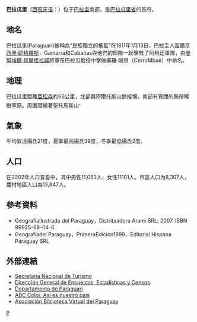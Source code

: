 {{Infobox settlement|name=Paraguarí|official_name=Paraguarí|type=City|image_skyline=Paraguari.jpg|image_caption=a street in Paraguarí|image_flag=Bandera Municipalidad de Paraguarí.PNG|image_shield=Escudo Municipalidad de Paraguarí.png|pushpin_map=Paraguay|pushpin_label_position=right|coordinates={{coord|25|38|0|S|57|9|0|W|region:PY_type:city(22154)|display=inline,title}}|subdivision_type=[[Countries_of_the_world|Country]]|subdivision_name={{flag|Paraguay}}|subdivision_type1=[[Departments_of_Paraguay|Department]]|subdivision_name1=[[Paraguarí_Department|Paraguarí]]|subdivision_type2=[[Districts_of_Paraguay|District]]|subdivision_name2=[[Paraguarí_District|Paraguarí]]|leader_title=[[Intendente|Intendente Municipal]]|leader_name=Juan Carlos Baruja Fernandez|established_title=Founded|established_date=August 18, 1775|founder=[[Agustín_Fernando_de_Pinedo|Agustín Fernando de Pinedo]]|area_total_km2=273|population_total=22,154|population_as_of=2002|population_density_km2=auto|elevation_m=87|timezone1=[[Atlantic_Standard_Time_Zone|AST]]|utc_offset1=-04|timezone1_DST=ADT|utc_offset1_DST=-03|postal_code_type=Postal code|postal_code=4000|area_code=(595) (531)|website=}}'''巴拉瓜里'''（[[西班牙语|西班牙语]]：'''{{lang|es|Paraguarí}}'''）位于[[巴拉圭|巴拉圭]]南部，是[[巴拉瓜里省|巴拉瓜里省]]的首府。

== 地名 ==
巴拉瓜里(Paraguarí)被稱為“民族獨立的搖籃”在1811年1月13日，巴拉圭人[[富爾亨西奧·耶格羅斯|富爾亨西奧·耶格羅斯]]，Gamarra和Cabañas與他們的部隊一起擊敗了阿根廷軍隊，由[[曼努埃尔·贝尔格拉诺|曼努埃爾·貝爾格拉諾]]將軍在巴拉瓜戰役中擊敗塞羅·姆貝（CerroMbaé）中命名。

== 地理 ==
巴拉瓜里距離[[亞松森|亞松森]]約66公里，北部與阿爾托斯山脈接壤，南部有寬闊的熱帶稀樹草原。周圍環繞著聖托馬斯山<sup>。</sup>

== 氣象 ==
平均氣溫攝氏21度，夏季最高攝氏39度，冬季最低攝氏2度。

== 人口 ==
在2002年人口普查中，其中男性11,053人，女性11101人。市區人口为8,307人，農村地區人口為13,847人。

== 參考資料 ==
<references />
* GeografíaIlustrada del Paraguay，Distribuidora Arami SRL; 2007. ISBN 99925-68-04-6
* Geografíadel Paraguay，PrimeraEdición1999，Editorial Hispana Paraguay SRL

== 外部連結 ==
* [http://www.senatur.gov.py/ Secretaria Nacional de Turismo] {{Wayback|url=http://www.senatur.gov.py/ |date=20150520071223 }}
* [http://www.dgeec.gov.py// Dirección General de Encuestas, Estadísticas y Censos] {{Wayback|url=http://www.dgeec.gov.py// |date=20150529202934 }}
* [https://web.archive.org/web/20071220163512/http://usuarios.lycos.es/viajesyvacaciones/informacion/America/sur/paraguay/departamento_de_paraguari.htm Departamento de Paraguarí]
* [https://web.archive.org/web/20060626222539/http://www.abc.com.py/paraguay/IXparaguari.htm ABC Color, Así es nuestro país]
* [https://web.archive.org/web/20120330143750/http://www.bvp.org.py/ Asociación Biblioteca Virtual del Paraguay]

{{Authority control}}

[[Category:巴拉圭城市|P]]